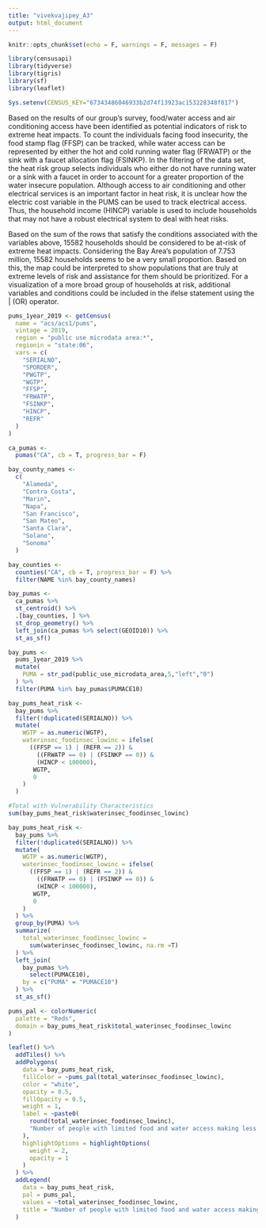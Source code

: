 ```yaml
---
title: "vivekvajipey_A3"
output: html_document
---
```


```r
knitr::opts_chunk$set(echo = F, warnings = F, messages = F)

library(censusapi)
library(tidyverse)
library(tigris)
library(sf)
library(leaflet)

Sys.setenv(CENSUS_KEY="67343486046933b2d74f13923ac153228348f817")
```

Based on the results of our group's survey, food/water access and air conditioning access have been identified as potential indicators of risk to extreme heat impacts. To count the individuals facing food insecurity, the food stamp flag (FFSP) can be tracked, while water access can be represented by either the hot and cold running water flag (FRWATP) or the sink with a faucet allocation flag (FSINKP). In the filtering of the data set, the heat risk group selects individuals who either do not have running water or a sink with a faucet in order to account for a greater proportion of the water insecure population. Although access to air conditioning and other electrical services is an important factor in heat risk, it is unclear how the electric cost variable in the PUMS can be used to track electrical access. Thus, the household income (HINCP) variable is used to include households that may not have a robust electrical system to deal with heat risks.

Based on the sum of the rows that satisfy the conditions associated with the variables above, 15582 households should be considered to be at-risk of extreme heat impacts. Considering the Bay Area's population of 7.753 million, 15582 households seems to be a very small proportion. Based on this, the map could be interpreted to show populations that are truly at extreme levels of risk and assistance for them should be prioritized. For a visualization of a more broad group of households at risk, additional variables and conditions could be included in the ifelse statement using the | (OR) operator.

```r
pums_1year_2019 <- getCensus(
  name = "acs/acs1/pums",
  vintage = 2019,
  region = "public use microdata area:*", 
  regionin = "state:06",
  vars = c(
    "SERIALNO",
    "SPORDER",
    "PWGTP",
    "WGTP",
    "FFSP",
    "FRWATP",
    "FSINKP",
    "HINCP",
    "REFR"
  )
)
```

```r
ca_pumas <-
  pumas("CA", cb = T, progress_bar = F)

bay_county_names <-
  c(
    "Alameda",
    "Contra Costa",
    "Marin",
    "Napa",
    "San Francisco",
    "San Mateo",
    "Santa Clara",
    "Solano",
    "Sonoma"
  )

bay_counties <-
  counties("CA", cb = T, progress_bar = F) %>%
  filter(NAME %in% bay_county_names)

bay_pumas <-
  ca_pumas %>% 
  st_centroid() %>% 
  .[bay_counties, ] %>% 
  st_drop_geometry() %>% 
  left_join(ca_pumas %>% select(GEOID10)) %>% 
  st_as_sf()

bay_pums <-
  pums_1year_2019 %>% 
  mutate(
    PUMA = str_pad(public_use_microdata_area,5,"left","0")
  ) %>% 
  filter(PUMA %in% bay_pumas$PUMACE10)
```

```r
bay_pums_heat_risk <-
  bay_pums %>% 
  filter(!duplicated(SERIALNO)) %>% 
  mutate(
    WGTP = as.numeric(WGTP),
    waterinsec_foodinsec_lowinc = ifelse(
      ((FFSP == 1) | (REFR == 2)) &
        ((FRWATP == 0) | (FSINKP == 0)) &
        (HINCP < 100000),
       WGTP,
       0
    )
  )
```


```r
#Total with Vulnerability Characteristics
sum(bay_pums_heat_risk$waterinsec_foodinsec_lowinc)
```

```r
bay_pums_heat_risk <-
  bay_pums %>% 
  filter(!duplicated(SERIALNO)) %>% 
  mutate(
    WGTP = as.numeric(WGTP),
    waterinsec_foodinsec_lowinc = ifelse(
      ((FFSP == 1) | (REFR == 2)) &
        ((FRWATP == 0) | (FSINKP == 0)) &
        (HINCP < 100000),
       WGTP,
       0
    )
  ) %>%
  group_by(PUMA) %>% 
  summarize(
    total_waterinsec_foodinsec_lowinc =
      sum(waterinsec_foodinsec_lowinc, na.rm =T)
  ) %>% 
  left_join(
    bay_pumas %>% 
      select(PUMACE10),
    by = c("PUMA" = "PUMACE10")
  ) %>% 
  st_as_sf()
```

```r
pums_pal <- colorNumeric(
  palette = "Reds",
  domain = bay_pums_heat_risk$total_waterinsec_foodinsec_lowinc
)

leaflet() %>%
  addTiles() %>% 
  addPolygons(
    data = bay_pums_heat_risk,
    fillColor = ~pums_pal(total_waterinsec_foodinsec_lowinc),
    color = "white",
    opacity = 0.5,
    fillOpacity = 0.5,
    weight = 1,
    label = ~paste0(
      round(total_waterinsec_foodinsec_lowinc), 
      "Number of people with limited food and water access making less than $100K"
    ),
    highlightOptions = highlightOptions(
      weight = 2,
      opacity = 1
    )
  ) %>% 
  addLegend(
    data = bay_pums_heat_risk,
    pal = pums_pal,
    values = ~total_waterinsec_foodinsec_lowinc,
    title = "Number of people with limited food and water access making less than $100K"
  )
```

